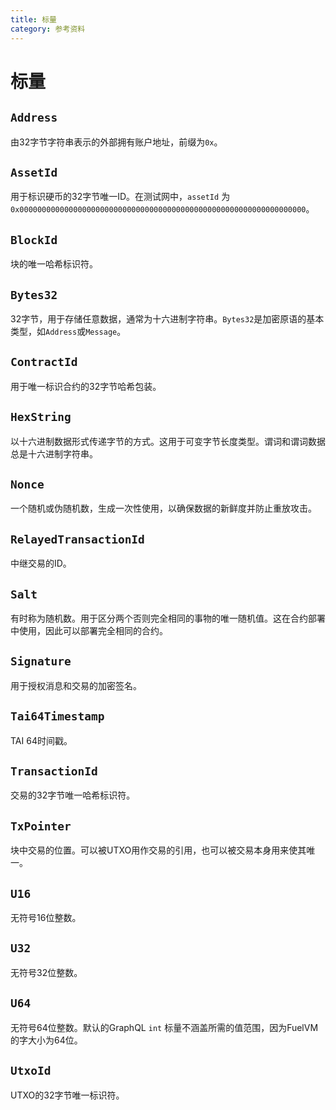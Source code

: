 ```yaml
---
title: 标量
category: 参考资料
---
```


# 标量

## `Address`

由32字节字符串表示的外部拥有账户地址，前缀为`0x`。

## `AssetId`

用于标识硬币的32字节唯一ID。在测试网中，`assetId` 为 `0x0000000000000000000000000000000000000000000000000000000000000000`。

## `BlockId`

块的唯一哈希标识符。

## `Bytes32`

32字节，用于存储任意数据，通常为十六进制字符串。`Bytes32`是加密原语的基本类型，如`Address`或`Message`。

## `ContractId`

用于唯一标识合约的32字节哈希包装。

## `HexString`

以十六进制数据形式传递字节的方式。这用于可变字节长度类型。谓词和谓词数据总是十六进制字符串。

## `Nonce`

一个随机或伪随机数，生成一次性使用，以确保数据的新鲜度并防止重放攻击。

## `RelayedTransactionId`

中继交易的ID。

## `Salt`

有时称为随机数。用于区分两个否则完全相同的事物的唯一随机值。这在合约部署中使用，因此可以部署完全相同的合约。

## `Signature`

用于授权消息和交易的加密签名。

## `Tai64Timestamp`

TAI 64时间戳。

## `TransactionId`

交易的32字节唯一哈希标识符。

## `TxPointer`

块中交易的位置。可以被UTXO用作交易的引用，也可以被交易本身用来使其唯一。

## `U16`

无符号16位整数。

## `U32`

无符号32位整数。

## `U64`

无符号64位整数。默认的GraphQL `int` 标量不涵盖所需的值范围，因为FuelVM的字大小为64位。

## `UtxoId`

UTXO的32字节唯一标识符。
